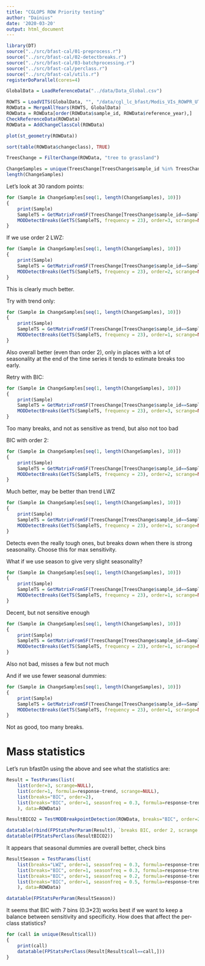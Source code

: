 ```yaml
---
title: "CGLOPS ROW Priority testing"
author: "Dainius"
date: '2020-03-20'
output: html_document
---
```


```r
library(DT)
source("../src/bfast-cal/01-preprocess.r")
source("../src/bfast-cal/02-detectbreaks.r")
source("../src/bfast-cal/03-batchprocessing.r")
source("../src/bfast-cal/perclass.r")
source("../src/bfast-cal/utils.r")
registerDoParallel(cores=4)
```
```r
GlobalData = LoadReferenceData("../data/Data_Global.csv")
```

```r
ROWTS = LoadVITS(GlobalData, "", "/data/cgl_lc_bfast/Modis_VIs_ROWPR_UTM_FINAL/", "ROWPR")
ROWData = MergeAllYears(ROWTS, GlobalData)
ROWData = ROWData[order(ROWData$sample_id, ROWData$reference_year),]
CheckReferenceData(ROWData)
ROWData = AddChangeClassCol(ROWData)
```

```r
plot(st_geometry(ROWData))
```

```r
sort(table(ROWData$changeclass), TRUE)
```

```r
TreesChange = FilterChange(ROWData, "tree to grassland")
```

```r
ChangeSamples = unique(TreesChange[TreesChange$sample_id %in% TreesChange[TreesChange$changeclass %in% "tree to grassland",]$sample_id,]$sample_id)
length(ChangeSamples)
```

Let's look at 30 random points:

```r
for (Sample in ChangeSamples[seq(1, length(ChangeSamples), 10)])
{
    print(Sample)
    SampleTS = GetMatrixFromSF(TreesChange[TreesChange$sample_id==Sample,])[1,]
    MODDetectBreaks(GetTS(SampleTS, frequency = 23), order=3, scrange=NULL, plot=TRUE, TargetYears=ROWData[ROWData$sample_id==Sample & ROWData$change_at_300m=="yes", ]$reference_year)
}
```

If we use order 2 LWZ:

```r
for (Sample in ChangeSamples[seq(1, length(ChangeSamples), 10)])
{
    print(Sample)
    SampleTS = GetMatrixFromSF(TreesChange[TreesChange$sample_id==Sample,])[1,]
    MODDetectBreaks(GetTS(SampleTS, frequency = 23), order=2, scrange=NULL, plot=TRUE, TargetYears=ROWData[ROWData$sample_id==Sample & ROWData$change_at_300m=="yes", ]$reference_year)
}
```

This is clearly much better.

Try with trend only:

```r
for (Sample in ChangeSamples[seq(1, length(ChangeSamples), 10)])
{
    print(Sample)
    SampleTS = GetMatrixFromSF(TreesChange[TreesChange$sample_id==Sample,])[1,]
    MODDetectBreaks(GetTS(SampleTS, frequency = 23), order=1, scrange=NULL, plot=TRUE, formula=response~trend, main=Sample, TargetYears=ROWData[ROWData$sample_id==Sample & ROWData$change_at_300m=="yes", ]$reference_year)
}
```

Also overall better (even than order 2), only in places with a lot of seasonality at the end of the time series it tends to estimate breaks too early.

Retry with BIC:

```r
for (Sample in ChangeSamples[seq(1, length(ChangeSamples), 10)])
{
    print(Sample)
    SampleTS = GetMatrixFromSF(TreesChange[TreesChange$sample_id==Sample,])[1,]
    MODDetectBreaks(GetTS(SampleTS, frequency = 23), order=3, scrange=NULL, plot=TRUE, breaks="BIC", TargetYears=ROWData[ROWData$sample_id==Sample & ROWData$change_at_300m=="yes", ]$reference_year)
}
```

Too many breaks, and not as sensitive as trend, but also not too bad

BIC with order 2:

```r
for (Sample in ChangeSamples[seq(1, length(ChangeSamples), 10)])
{
    print(Sample)
    SampleTS = GetMatrixFromSF(TreesChange[TreesChange$sample_id==Sample,])[1,]
    MODDetectBreaks(GetTS(SampleTS, frequency = 23), order=2, scrange=NULL, plot=TRUE, breaks="BIC", formula=response~trend+harmon, main=Sample, TargetYears=ROWData[ROWData$sample_id==Sample & ROWData$change_at_300m=="yes", ]$reference_year)
}
```

Much better, may be better than trend LWZ

```r
for (Sample in ChangeSamples[seq(1, length(ChangeSamples), 10)])
{
    print(Sample)
    SampleTS = GetMatrixFromSF(TreesChange[TreesChange$sample_id==Sample,])[1,]
    MODDetectBreaks(GetTS(SampleTS, frequency = 23), order=1, scrange=NULL, plot=TRUE, breaks="BIC", formula=response~trend, main=Sample, TargetYears=ROWData[ROWData$sample_id==Sample & ROWData$change_at_300m=="yes", ]$reference_year)
}
```

Detects even the really tough ones, but breaks down when there is strong seasonality. Choose this for max sensitivity.

What if we use season to give very slight seasonality?

```r
for (Sample in ChangeSamples[seq(1, length(ChangeSamples), 10)])
{
    print(Sample)
    SampleTS = GetMatrixFromSF(TreesChange[TreesChange$sample_id==Sample,])[1,]
    MODDetectBreaks(GetTS(SampleTS, frequency = 23), order=1, scrange=NULL, plot=TRUE, formula=response~trend+season, seasonfreq = 0.3, main=Sample, TargetYears=ROWData[ROWData$sample_id==Sample & ROWData$change_at_300m=="yes", ]$reference_year)
}
```

Decent, but not sensitive enough

```r
for (Sample in ChangeSamples[seq(1, length(ChangeSamples), 10)])
{
    print(Sample)
    SampleTS = GetMatrixFromSF(TreesChange[TreesChange$sample_id==Sample,])[1,]
    MODDetectBreaks(GetTS(SampleTS, frequency = 23), order=1, scrange=NULL, plot=TRUE, formula=response~trend+season, seasonfreq = 0.3, breaks = "BIC", main=Sample, TargetYears=ROWData[ROWData$sample_id==Sample & ROWData$change_at_300m=="yes", ]$reference_year)
}
```

Also not bad, misses a few but not much

And if we use fewer seasonal dummies:

```r
for (Sample in ChangeSamples[seq(1, length(ChangeSamples), 10)])
{
    print(Sample)
    SampleTS = GetMatrixFromSF(TreesChange[TreesChange$sample_id==Sample,])[1,]
    MODDetectBreaks(GetTS(SampleTS, frequency = 23), order=1, scrange=NULL, plot=TRUE, formula=response~trend+season, seasonfreq = 0.2, breaks = "BIC", main=Sample, TargetYears=ROWData[ROWData$sample_id==Sample & ROWData$change_at_300m=="yes", ]$reference_year)
}
```

Not as good, too many breaks.

# Mass statistics

Let's run bfast0n using the above and see what the statistics are:

```r
Result = TestParams(list(
    list(order=3, scrange=NULL),
    list(order=1, formula=response~trend, scrange=NULL),
    list(breaks="BIC", order=2),
    list(breaks="BIC", order=1, seasonfreq = 0.3, formula=response~trend+season, scrange=NULL)
    ), data=ROWData)
```

```r
ResultBICO2 = TestMODBreakpointDetection(ROWData, breaks="BIC", order=2, scrange=NULL)
```

```r
datatable(rbind(FPStatsPerParam(Result), `breaks BIC, order 2, scrange NULL`=FPStats(ResultBICO2)))
datatable(FPStatsPerClass(ResultBICO2))
```

It appears that seasonal dummies are overall better, check bins

```r
ResultSeason = TestParams(list(
    list(breaks="LWZ", order=1, seasonfreq = 0.3, formula=response~trend+season, scrange=NULL),
    list(breaks="BIC", order=1, seasonfreq = 0.3, formula=response~trend+season),
    list(breaks="BIC", order=1, seasonfreq = 0.2, formula=response~trend+season, scrange=NULL),
    list(breaks="BIC", order=1, seasonfreq = 0.5, formula=response~trend+season, scrange=NULL)
    ), data=ROWData)

```

```r
datatable(FPStatsPerParam(ResultSeason))
```


It seems that BIC with 7 bins (0.3*23) works best if we want to keep a balance between sensitivity and specificity. How does that affect the per-class statistics?

```r
for (call in unique(Result$call))
{
    print(call)
    datatable(FPStatsPerClass(Result[Result$call==call,]))
}
```
